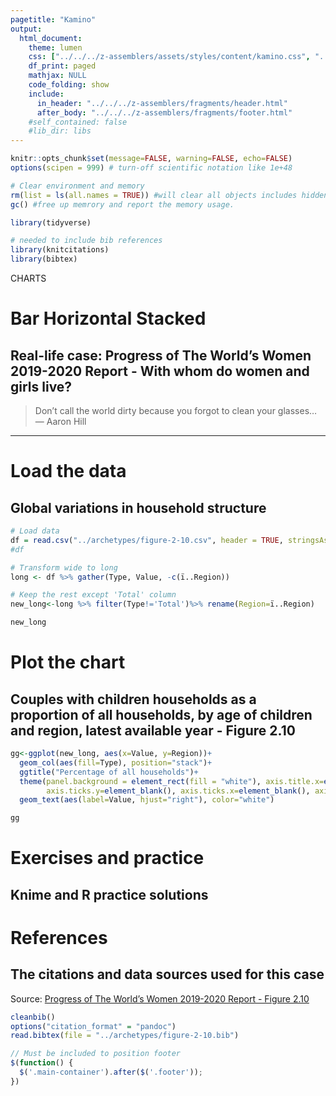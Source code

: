 ```yaml
---
pagetitle: "Kamino"
output: 
  html_document:
    theme: lumen
    css: ["../../../z-assemblers/assets/styles/content/kamino.css", "../../../z-assemblers/assets/icons/line-awesome/css/line-awesome.css"]
    df_print: paged
    mathjax: NULL
    code_folding: show
    include:
      in_header: "../../../z-assemblers/fragments/header.html"
      after_body: "../../../z-assemblers/fragments/footer.html"
    #self_contained: false
    #lib_dir: libs
---
```


```r
knitr::opts_chunk$set(message=FALSE, warning=FALSE, echo=FALSE)
options(scipen = 999) # turn-off scientific notation like 1e+48

# Clear environment and memory
rm(list = ls(all.names = TRUE)) #will clear all objects includes hidden objects.
gc() #free up memrory and report the memory usage.

library(tidyverse)

# needed to include bib references
library(knitcitations)
library(bibtex)

```

<div class="activity">
CHARTS
</div>

# Bar Horizontal Stacked
## Real-life case: Progress of The World's Women 2019-2020 Report - With whom do women and girls live?

> Don't call the world dirty because you forgot to clean your glasses...\
--- Aaron Hill\



***

# Load the data
## Global variations in household structure

```r

# Load data
df = read.csv("../archetypes/figure-2-10.csv", header = TRUE, stringsAsFactors = TRUE)
#df

# Transform wide to long
long <- df %>% gather(Type, Value, -c(ï..Region))

# Keep the rest except 'Total' column
new_long<-long %>% filter(Type!='Total')%>% rename(Region=ï..Region)

new_long

```

# Plot the chart
## Couples with children households as a proportion of all households, by age of children and region, latest available year - Figure 2.10

```r

gg<-ggplot(new_long, aes(x=Value, y=Region))+ 
  geom_col(aes(fill=Type), position="stack")+
  ggtitle("Percentage of all households")+
  theme(panel.background = element_rect(fill = "white"), axis.title.x=element_blank(), axis.title.y=element_blank(), 
        axis.ticks.y=element_blank(), axis.ticks.x=element_blank(), axis.text.x=element_blank(), legend.position="top")+
  geom_text(aes(label=Value, hjust="right"), color="white")

gg

```

# Exercises and practice
## Knime and R practice solutions


# References
## The citations and data sources used for this case

Source: <a href="https://www.unwomen.org/-/media/headquarters/attachments/sections/library/publications/2019/progress-of-the-worlds-women-2019-2020-en.pdf?la=en&vs=3512">Progress of The World's Women 2019-2020 Report - Figure 2.10</a>

```r

cleanbib()
options("citation_format" = "pandoc")
read.bibtex(file = "../archetypes/figure-2-10.bib")

```



```js

// Must be included to position footer
$(function() {
  $('.main-container').after($('.footer'));
})

```

